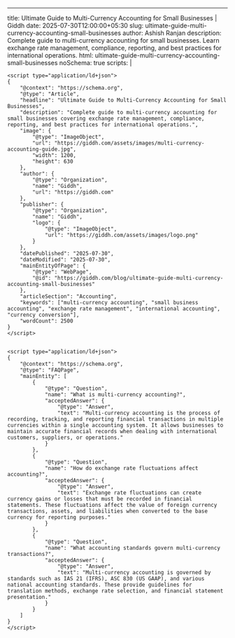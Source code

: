 ---

title: Ultimate Guide to Multi-Currency Accounting for Small Businesses | Giddh
date: 2025-07-30T12:00:00+05:30
slug: ultimate-guide-multi-currency-accounting-small-businesses
author: Ashish Ranjan
description: Complete guide to multi-currency accounting for small businesses. Learn exchange rate management, compliance, reporting, and best practices for international operations.
html: ultimate-guide-multi-currency-accounting-small-businesses
noSchema: true
scripts: |

    <script type="application/ld+json">
    {
        "@context": "https://schema.org",
        "@type": "Article",
        "headline": "Ultimate Guide to Multi-Currency Accounting for Small Businesses",
        "description": "Complete guide to multi-currency accounting for small businesses covering exchange rate management, compliance, reporting, and best practices for international operations.",
        "image": {
            "@type": "ImageObject",
            "url": "https://giddh.com/assets/images/multi-currency-accounting-guide.jpg",
            "width": 1200,
            "height": 630
        },
        "author": {
            "@type": "Organization",
            "name": "Giddh",
            "url": "https://giddh.com"
        },
        "publisher": {
            "@type": "Organization",
            "name": "Giddh",
            "logo": {
                "@type": "ImageObject",
                "url": "https://giddh.com/assets/images/logo.png"
            }
        },
        "datePublished": "2025-07-30",
        "dateModified": "2025-07-30",
        "mainEntityOfPage": {
            "@type": "WebPage",
            "@id": "https://giddh.com/blog/ultimate-guide-multi-currency-accounting-small-businesses"
        },
        "articleSection": "Accounting",
        "keywords": ["multi-currency accounting", "small business accounting", "exchange rate management", "international accounting", "currency conversion"],
        "wordCount": 2500
    }
    </script>


    <script type="application/ld+json">
    {
        "@context": "https://schema.org",
        "@type": "FAQPage",
        "mainEntity": [
            {
                "@type": "Question",
                "name": "What is multi-currency accounting?",
                "acceptedAnswer": {
                    "@type": "Answer",
                    "text": "Multi-currency accounting is the process of recording, tracking, and reporting financial transactions in multiple currencies within a single accounting system. It allows businesses to maintain accurate financial records when dealing with international customers, suppliers, or operations."
                }
            },
            {
                "@type": "Question",
                "name": "How do exchange rate fluctuations affect accounting?",
                "acceptedAnswer": {
                    "@type": "Answer",
                    "text": "Exchange rate fluctuations can create currency gains or losses that must be recorded in financial statements. These fluctuations affect the value of foreign currency transactions, assets, and liabilities when converted to the base currency for reporting purposes."
                }
            },
            {
                "@type": "Question",
                "name": "What accounting standards govern multi-currency transactions?",
                "acceptedAnswer": {
                    "@type": "Answer",
                    "text": "Multi-currency accounting is governed by standards such as IAS 21 (IFRS), ASC 830 (US GAAP), and various national accounting standards. These provide guidelines for translation methods, exchange rate selection, and financial statement presentation."
                }
            }
        ]
    }
    </script>
